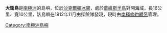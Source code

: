 {{Coord|66|25|S|98|46|E|source:GNIS|display=title}}

'''大衛島'''是[[南極洲|南極洲]]的島嶼，位於[[沙克爾頓冰架|沙克爾頓冰架]]，處於[[戴維斯半島|戴維斯半島]]對開海域，長16公里、寬10公里，該島嶼在1912年11月由探險隊發現，現時由[[南極條約體系|南極條約體系]]管理。

{{Antarctica-geo-stub}}
[[Category:南極洲島嶼|Category:南極洲島嶼]]